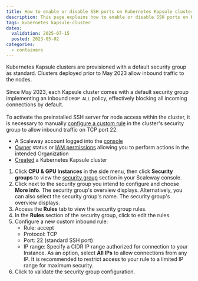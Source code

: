 ```yaml
---
title: How to enable or disable SSH ports on Kubernetes Kapsule cluster nodes
description: This page explains how to enable or disable SSH ports on Kubernetes Kapsule cluster nodes.
tags: kubernetes kapsule-cluster
dates:
  validation: 2025-07-15
  posted: 2023-05-02
categories:
  - containers
---
```



Kubernetes Kapsule clusters are provisioned with a default security group as standard. Clusters deployed prior to May 2023 allow inbound traffic to the nodes.<br /><br />
Since May 2023, each Kapsule cluster comes with a default security group implementing an inbound `DROP ALL` policy, effectively blocking all incoming connections by default.<br /><br />
To activate the preinstalled SSH server for node access within the cluster, it is necessary to manually [configure a custom rule](/instances/how-to/use-security-groups/#how-to-edit-a-security-group) in the cluster's security group to allow inbound traffic on TCP port 22.

<Requirements />

- A Scaleway account logged into the [console](https://console.scaleway.com)
- [Owner](/iam/concepts/#owner) status or [IAM permissions](/iam/concepts/#permission) allowing you to perform actions in the intended Organization
- [Created](/kubernetes/how-to/create-cluster/) a Kubernetes Kapsule cluster

1. Click **CPU & GPU Instances** in the side menu, then click **Security groups** to view the [security group](https://console.scaleway.com/instance/security-groups) section in your Scaleway console.
2. Click <Icon name="more"/> next to the security group you intend to configure and choose **More info**. The security group's overview displays.
    <Message type="tip">
      Alternatively, you can also select the security group's name. The security group's overview displays.
    </Message>
3. Access the **Rules** tab to view the security group rules.
4. In the **Rules** section of the security group, click <Icon name="edit" /> to edit the rules.
5. Configure a new custom inbound rule:
    * Rule: accept
    * Protocol: TCP
    * Port: 22 (standard SSH port)
    * IP range: Specify a CIDR IP range authorized for connection to your Instance. As an option, select **All IPs** to allow connections from any IP. It is recommended to restrict access to your rule to a limited IP range for maximum security.
6. Click <Icon name="validate" /> to validate the security group configuration.


